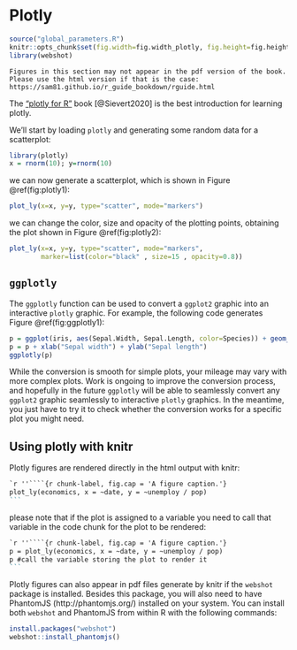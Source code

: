 # Plotly {#plotly}

```r
source("global_parameters.R")
knitr::opts_chunk$set(fig.width=fig.width_plotly, fig.height=fig.height_plotly)
library(webshot)
```

```block
Figures in this section may not appear in the pdf version of the book. Please use the html version if that is the case: https://sam81.github.io/r_guide_bookdown/rguide.html
```

The ["plotly for R"](https://cpsievert.github.io/plotly_book/) book [@Sievert2020] is the best introduction for learning plotly.

We'll start by loading `plotly` and generating some random data for a scatterplot:
```r
library(plotly)
x = rnorm(10); y=rnorm(10)
```

we can now generate a scatterplot, which is shown in Figure \@ref(fig:plotly1):
```r
plot_ly(x=x, y=y, type="scatter", mode="markers")
```

we can change the color, size and opacity of the plotting points, obtaining the plot shown in Figure \@ref(fig:plotly2):
```r
plot_ly(x=x, y=y, type="scatter", mode="markers",
        marker=list(color="black" , size=15 , opacity=0.8))
```

## `ggplotly`

The `ggplotly` function can be used to convert a `ggplot2` graphic into an interactive `plotly` graphic. For example, the following code generates Figure \@ref(fig:ggplotly1):
```r
p = ggplot(iris, aes(Sepal.Width, Sepal.Length, color=Species)) + geom_point()
p = p + xlab("Sepal width") + ylab("Sepal length")
ggplotly(p)
```

While the conversion is smooth for simple plots, your mileage may vary with more complex plots. Work is ongoing to improve the conversion process, and hopefully in the future `ggplotly` will be able to seamlessly convert any `ggplot2` graphic seamlessly to interactive `plotly` graphics. In the meantime, you just have to try it to check whether the conversion works for a specific plot you might need.

## Using plotly with knitr

Plotly figures are rendered directly in the html output with knitr:

````markdown
`r ''````{r chunk-label, fig.cap = 'A figure caption.'}
plot_ly(economics, x = ~date, y = ~unemploy / pop)
```
````

please note that if the plot is assigned to a variable you need to call that variable in the code chunk for the plot to be rendered:


````markdown
`r ''````{r chunk-label, fig.cap = 'A figure caption.'}
p = plot_ly(economics, x = ~date, y = ~unemploy / pop)
p #call the variable storing the plot to render it
```
````

Plotly figures can also appear in pdf files generate by knitr if the `webshot` package is installed. Besides this package, you will also need to have PhantomJS (http://phantomjs.org/) installed on your system. You can install both `webshot` and PhantomJS from within R with the following commands:

```r
install.packages("webshot")
webshot::install_phantomjs()
```


